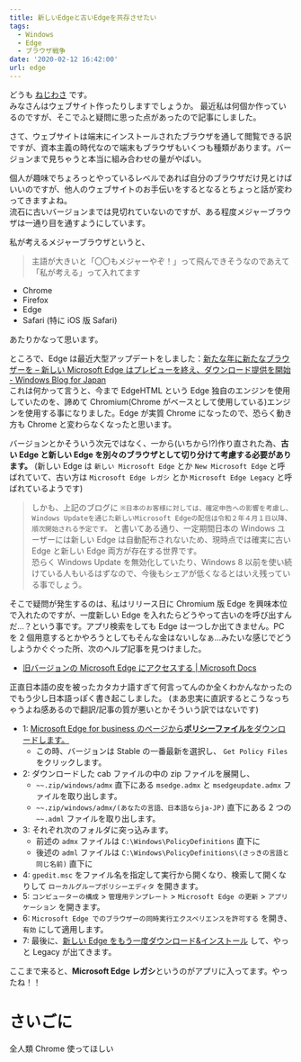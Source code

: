 ```yaml
---
title: 新しいEdgeと古いEdgeを共存させたい
tags:
  - Windows
  - Edge
  - ブラウザ戦争
date: '2020-02-12 16:42:00'
url: edge
---
```


どうも [ねじわさ](https://nzws.me) です。  
みなさんはウェブサイト作ったりしますでしょうか。
最近私は何個か作っているのですが、そこでふと疑問に思った点があったので記事にしました。

さて、ウェブサイトは端末にインストールされたブラウザを通して閲覧できる訳ですが、資本主義の時代なので端末もブラウザもいくつも種類があります。バージョンまで見ちゃうと本当に組み合わせの量がやばい。

個人が趣味でちょろっとやっているレベルであれば自分のブラウザだけ見とけばいいのですが、他人のウェブサイトのお手伝いをするとなるとちょっと話が変わってきますよね。  
流石に古いバージョンまでは見切れていないのですが、ある程度メジャーブラウザは一通り目を通すようにしています。

私が考えるメジャーブラウザというと、

> 主語が大きいと「〇〇もメジャーやぞ！」って飛んできそうなのであえて「私が考える」って入れてます

- Chrome
- Firefox
- Edge
- Safari (特に iOS 版 Safari)

あたりかなって思います。

ところで、Edge は最近大型アップデートをしました：[新たな年に新たなブラウザーを – 新しい Microsoft Edge はプレビューを終え、ダウンロード提供を開始 - Windows Blog for Japan](https://blogs.windows.com/japan/2020/01/16/new-year-new-browser-the-new-microsoft-edge-is-out-of-preview-and-now-available-for-download/)  
これは何かって言うと、今まで EdgeHTML という Edge 独自のエンジンを使用していたのを、諦めて Chromium(Chrome がベースとして使用している)エンジンを使用する事になりました。Edge が実質 Chrome になったので、恐らく動き方も Chrome と変わらなくなったと思います。

バージョンとかそういう次元ではなく、一から(いちから!?)作り直された為、**古い Edge と新しい Edge を別々のブラウザとして切り分けて考慮する必要があります。** (新しい Edge は `新しい Microsoft Edge` とか `New Microsoft Edge` と呼ばれていて、古い方は `Microsoft Edge レガシ` とか `Microsoft Edge Legacy` と呼ばれているようです)

> しかも、上記のブログに `※日本のお客様に対しては、確定申告への影響を考慮し、Windows Updateを通じた新しいMicrosoft Edgeの配信は令和２年４月１日以降、順次開始される予定です。` と書いてある通り、一定期間日本の Windows ユーザーには新しい Edge は自動配布されないため、現時点では確実に古い Edge と新しい Edge 両方が存在する世界です。  
> 恐らく Windows Update を無効化していたり、Windows 8 以前を使い続けている人もいるはずなので、今後もシェアが低くなるとはいえ残っている事でしょう。

そこで疑問が発生するのは、私はリリース日に Chromium 版 Edge を興味本位で入れたのですが、一度新しい Edge を入れたらどうやって古いのを呼び出すんだ...？という事です。アプリ検索をしても Edge は一つしか出てきません。PC を 2 個用意するとかやろうとしてもそんな金はないしなぁ...みたいな感じでどうしようかぐぐった所、次のヘルプ記事を見つけました。

- [旧バージョンの Microsoft Edge にアクセスする | Microsoft Docs](https://docs.microsoft.com/ja-jp/deployedge/microsoft-edge-sysupdate-access-old-edge)

正直日本語の皮を被ったカタカナ語すぎて何言ってんのか全くわかんなかったのでもう少し日本語っぽく書き起こしました。
(まあ忠実に直訳するとこうなっちゃうよね感あるので翻訳/記事の質が悪いとかそういう訳ではないです)

- 1: [Microsoft Edge for business のページから**ポリシーファイル**をダウンロードします。](https://www.microsoft.com/en-us/edge/business/download)
  - この時、バージョンは Stable の一番最新を選択し、 `Get Policy Files` をクリックします。
- 2: ダウンロードした cab ファイルの中の zip ファイルを展開し、
  - `~~.zip/windows/admx` 直下にある `msedge.admx` と `msedgeupdate.admx` ファイルを取り出します。
  - `~~.zip/windows/admx/(あなたの言語、日本語ならja-JP)` 直下にある 2 つの `~~.adml` ファイルを取り出します。
- 3: それぞれ次のフォルダに突っ込みます。
  - 前述の `admx` ファイルは `C:\Windows\PolicyDefinitions` 直下に
  - 後述の `adml` ファイルは `C:\Windows\PolicyDefinitions\(さっきの言語と同じ名前)` 直下に
- 4: `gpedit.msc` をファイル名を指定して実行から開くなり、検索して開くなりして `ローカルグループポリシーエディタ` を開きます。
- 5: `コンピューターの構成` > `管理用テンプレート` > `Microsoft Edge の更新` > `アプリケーション` を開きます。
- 6: `Microsoft Edge でのブラウザーの同時実行エクスペリエンスを許可する` を開き、 `有効` にして適用します。
- 7: 最後に、[新しい Edge をもう一度ダウンロード&インストール](https://www.microsoft.com/en-us/edge) して、やっと Legacy が出てきます。

ここまで来ると、**Microsoft Edge レガシ**というのがアプリに入ってます。やったね！！

# さいごに

全人類 Chrome 使ってほしい
